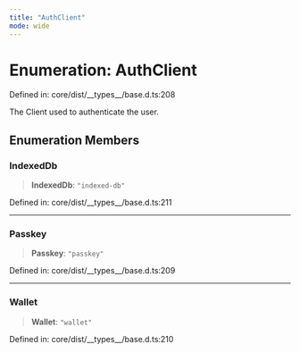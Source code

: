 ```yaml
---
title: "AuthClient"
mode: wide
---
```

  
# Enumeration: AuthClient

Defined in: core/dist/\_\_types\_\_/base.d.ts:208

The Client used to authenticate the user.

## Enumeration Members

### IndexedDb

> **IndexedDb**: `"indexed-db"`

Defined in: core/dist/\_\_types\_\_/base.d.ts:211

***

### Passkey

> **Passkey**: `"passkey"`

Defined in: core/dist/\_\_types\_\_/base.d.ts:209

***

### Wallet

> **Wallet**: `"wallet"`

Defined in: core/dist/\_\_types\_\_/base.d.ts:210
